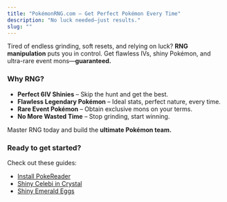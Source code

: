 ```yaml
---
title: "PokémonRNG.com – Get Perfect Pokémon Every Time"
description: "No luck needed—just results."
slug: ""
---
```


Tired of endless grinding, soft resets, and relying on luck? **RNG manipulation** puts you in control. Get flawless IVs, shiny Pokémon, and ultra-rare event mons—**guaranteed.**

### Why RNG?

- **Perfect 6IV Shinies** – Skip the hunt and get the best.
- **Flawless Legendary Pokémon** – Ideal stats, perfect nature, every time.
- **Rare Event Pokémon** – Obtain exclusive mons on your terms.
- **No More Wasted Time** – Stop grinding, start winning.

Master RNG today and build the **ultimate Pokémon team.**

### Ready to get started?

Check out these guides:

- [Install PokeReader](/install-pokereader)
- [Shiny Celebi in Crystal](/gen2-celebi)
- [Shiny Emerald Eggs](/emulator-emerald-egg)
